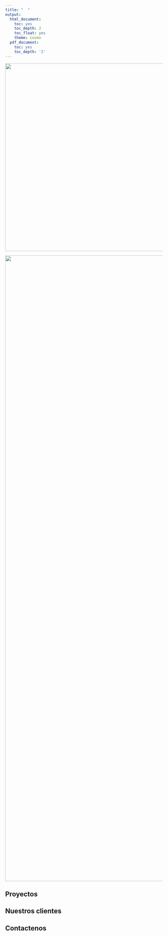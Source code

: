 ```yaml
---
title: "  "
output:
  html_document:
    toc: yes
    toc_depth: 2
    toc_float: yes
    theme: cosmo
  pdf_document:
    toc: yes
    toc_depth: '2'
---
```


![](img/banner001.png){width='600px'}

![](img/fondo1.jpg){width='2000px'}

## **Proyectos**




## **Nuestros clientes**



## **Contactenos**